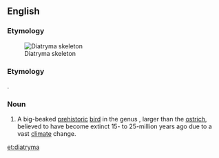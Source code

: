{{also|Diatryma}}
==English==
{{wikipedia|Gastornis}}
{{wikispecies|Gastornis}}

===Etymology===
{{rfe}}[[Image:Gastornis.jpg|thumb|Diatryma skeleton]]

===Etymology===
{{etyl|grc}} {{term|διατρήμα||canoe|tr=diatrēma|sc=polytonic|lang=grc}}.

===Noun===
{{en-noun}}

# A big-beaked [[prehistoric]] [[bird]] in the genus {{taxlink|Gastornis|genus}}, larger than the [[ostrich]], believed to have become extinct 15- to 25-million years ago due to a vast [[climate]] change.

[[et:diatryma]]